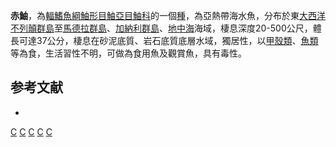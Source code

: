 {{Speciesbox
| taxon = Scorpaena scrofa
| image = Grosserdrachenkopf-02.jpg
| status = NE
| status_system = IUCN3.1
| binomial_authority =  [[Linnaeus|Linnaeus]], 1758 
| synonyms = *''Sebastapistes scorfa,Linnaeus, 1758''
*''Scorpaena lutea,Linnaeus, 1758''
*''Scorpaena natalensis,Risso, 1810''
*''Scorpaenopsis natalensis,Regan, 1906''
}}

'''赤鮋'''，為[[輻鰭魚綱|輻鰭魚綱]][[鮋形目|鮋形目]][[鮋亞目|鮋亞目]][[鮋科|鮋科]]的一個[[種|種]]，為亞熱帶海水魚，分布於東[[大西洋|大西洋]][[不列顛群島|不列顛群島]]至[[馬德拉群島|馬德拉群島]]、[[加納利群島|加納利群島]]、[[地中海|地中海]]海域，棲息深度20-500公尺，體長可達37公分，棲息在砂泥底質、岩石底質底層水域，獨居性，以[[甲殼類|甲殼類]]、[[魚類|魚類]]等為食，生活習性不明，可做為食用魚及觀賞魚，具有毒性。

==参考文献==
*{{FishBase_species|genus=Scorpaena|species=scrofa|year=2014|month=7}}

{{taxonbar}}
[[Category:食用魚|C]]
[[Category:觀賞魚|C]]
[[Category:有毒魚類|C]]
[[Category:鮋屬|C]]
[[Category:1758年描述的魚類|C]]